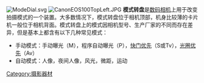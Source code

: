 {{unreferenced|time=2010-12-25T04:38:16+00:00}}
[[Image:ModeDial.svg|thumb]]
[[File:CanonEOS100TopLeft.JPG|thumb]]
'''模式转盘'''是[[数码相机|数码相机]]上用于改变拍摄模式的一个装置。大多数情况下，模式转盘位于相机顶部，机身比较薄的卡片机一般位于相机背面。模式转盘上的模式因相机型号、生产厂家的不同而存在差异，但是基本上都含有以下几种常见模式：
* 手动模式：手动曝光（M），程序自动曝光（P），[[快门优先|快门优先]]（S或Tv），[[光圈优先|光圈优先]]（Av）
* 自动模式：人像，夜间人像，风光，微距，运动

[[Category:摄影器材|Category:摄影器材]]
{{photo-stub}}